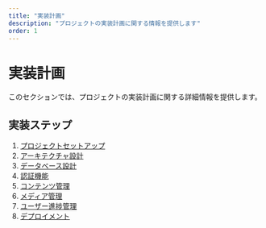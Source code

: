 ```yaml
---
title: "実装計画"
description: "プロジェクトの実装計画に関する情報を提供します"
order: 1
---
```


# 実装計画

このセクションでは、プロジェクトの実装計画に関する詳細情報を提供します。

## 実装ステップ

1. [プロジェクトセットアップ](/docs/development/implementation/01-project-setup)
2. [アーキテクチャ設計](/docs/development/implementation/02-architecture)
3. [データベース設計](/docs/development/implementation/03-database)
4. [認証機能](/docs/development/implementation/04-authentication)
5. [コンテンツ管理](/docs/development/implementation/05-content-management)
6. [メディア管理](/docs/development/implementation/06-media-handling)
7. [ユーザー進捗管理](/docs/development/implementation/07-user-progress)
8. [デプロイメント](/docs/development/implementation/08-deployment) 